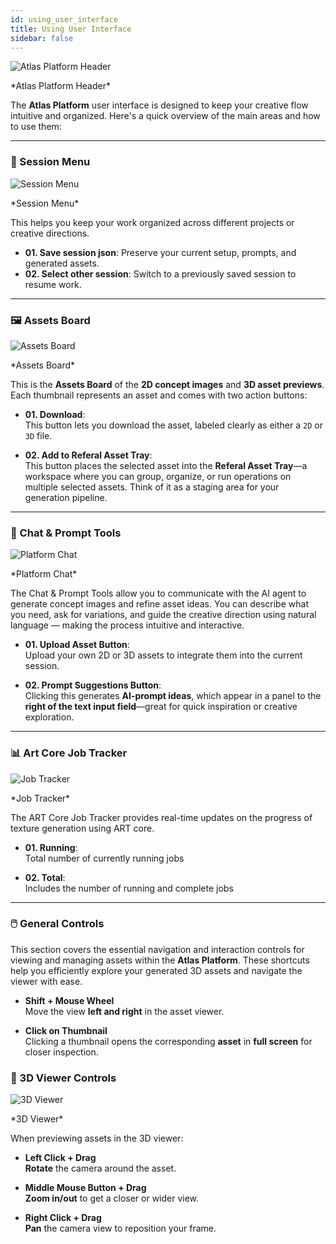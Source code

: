```yaml
---
id: using_user_interface
title: Using User Interface
sidebar: false
---
```

![Atlas Platform Header](/img/headers/04.jpg)
<p align="left" style={{ fontSize: '0.85rem'}}>
  *Atlas Platform Header*
</p>

The **Atlas Platform** user interface is designed to keep your creative flow intuitive and organized. Here's a quick overview of the main areas and how to use them:

---

### 🔖 Session Menu
![Session Menu](/img/ui/session_menu.jpg)
<p align="left" style={{ fontSize: '0.85rem'}}>
  *Session Menu*
</p>

This helps you keep your work organized across different projects or creative directions.

- **01. Save session json**: Preserve your current setup, prompts, and generated assets.
- **02. Select other session**: Switch to a previously saved session to resume work.

---

### 🖼️ Assets Board
![Assets Board](/img/ui/assets_board.jpg)
<p align="left" style={{ fontSize: '0.85rem'}}>
  *Assets Board*
</p>

This is the **Assets Board** of the **2D concept images** and **3D asset previews**. Each thumbnail represents an asset and comes with two action buttons:

- **01. Download**:  
  This button lets you download the asset, labeled clearly as either a `2D` or `3D` file. 

- **02. Add to Referal Asset Tray**:  
  This button places the selected asset into the **Referal Asset Tray**—a workspace where you can group, organize, or run operations on multiple selected assets. Think of it as a staging area for your generation pipeline.

---

### 💬 Chat & Prompt Tools
![Platform Chat](/img/ui/chat.jpg)
<p align="left" style={{ fontSize: '0.85rem'}}>
  *Platform Chat*
</p>


The Chat & Prompt Tools allow you to communicate with the AI agent to generate concept images and refine asset ideas. You can describe what you need, ask for variations, and guide the creative direction using natural language — making the process intuitive and interactive.

- **01. Upload Asset Button**:  
  Upload your own 2D or 3D assets to integrate them into the current session.

- **02. Prompt Suggestions Button**:  
  Clicking this generates **AI-prompt ideas**, which appear in a panel to the **right of the text input field**—great for quick inspiration or creative exploration.

---

### 📊 Art Core Job Tracker
![Job Tracker](/img/ui/art_core_job_tracker.jpg)
<p align="left" style={{ fontSize: '0.85rem'}}>
  *Job Tracker*
</p>

The ART Core Job Tracker provides real-time updates on the progress of texture generation using ART core.

- **01. Running**:  
  Total number of currently running jobs

- **02. Total**:  
  Includes the number of running and complete jobs
---

### 🖱️ General Controls

This section covers the essential navigation and interaction controls for viewing and managing assets within the **Atlas Platform**. These shortcuts help you efficiently explore your generated 3D assets and navigate the viewer with ease.
- **Shift + Mouse Wheel**  
  Move the view **left and right** in the asset viewer.

- **Click on Thumbnail**  
  Clicking a thumbnail opens the corresponding **asset** in **full screen** for closer inspection.

### 🧭 3D Viewer Controls
![3D Viewer](/img/ui/3d_viewer.jpg)
<p align="left" style={{ fontSize: '0.85rem'}}>
  *3D Viewer*
</p>

When previewing assets in the 3D viewer:

- **Left Click + Drag**  
  **Rotate** the camera around the asset.

- **Middle Mouse Button + Drag**  
  **Zoom in/out** to get a closer or wider view.

- **Right Click + Drag**  
  **Pan** the camera view to reposition your frame.

